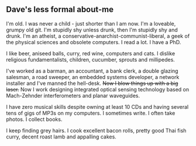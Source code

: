 
== Dave's less formal about-me ==

I'm old. I was never a child - just shorter than I am now. I'm a loveable, grumpy old git. I'm stupidly shy unless drunk, then I'm stupidly shy and drunk. I'm an atheist, a conservative-anarchist-communist-liberal, a geek of the physical sciences and obsolete computers. I read a lot. I have a PhD.

I like beer, aniseed balls, curry, red wine, computers and cats. I dislike religious fundamentalists, children, cucumber, sprouts and millipedes.

I've worked as a barman, an accountant, a bank clerk, a double glazing salesman, a road sweeper, an embedded systems developer, a network installer and I've manned the hell-desk. <strike>Now I blow things up with a big laser.</strike> Now I work designing integrated optical sensing technology based on Mach-Zehnder interferometers and planar waveguides.

I have zero musical skills despite owning at least 10 CDs and having several tens of gigs of MP3s on my computers. I sometimes write. I often take photos. I collect books.

I keep finding grey hairs. I cook excellent bacon rolls, pretty good Thai fish curry, decent roast lamb and appalling cakes.
